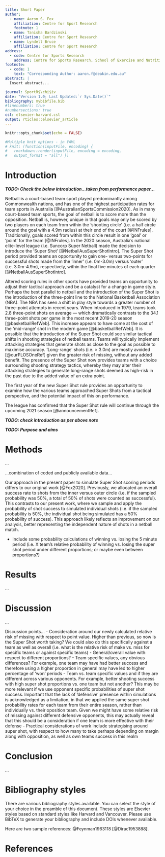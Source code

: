 ```yaml
---
title: Short Paper
author:
  - name: Aaron S. Fox
    affiliation: Centre for Sport Research
    footnote: 1
  - name: Tanisha Bardzinski
    affiliation: Centre for Sport Research
  - name: Lyndell Bruce
    affiliation: Centre for Sport Research
address:
  - code: Centre for Sports Research
    address: Centre for Sports Research, School of Exercise and Nutrition Sciences, Deakin University, Geelong, Australia
footnote:
  - code: 1
    text: "Corresponding Author: aaron.f@deakin.edu.au"
abstract: |
  Insert abstract...

journal: SportR$\chi$iv
date: "Version 1.0; Last Updated:`r Sys.Date()`"
bibliography: mybibfile.bib
#linenumbers: true
#numbersections: true
csl: elsevier-harvard.csl
output: rticles::elsevier_article
---
```


```r

knitr::opts_chunk$set(echo = FALSE)

#Multiple knit options - in YAML
# knit: (function(inputFile, encoding) {
#   rmarkdown::render(inputFile, encoding = encoding,
#   output_format = "all") })


```

# Introduction

***TODO: Check the below introduction...taken from performance paper...***

Netball is a court-based team sport played predominantly among Commonwealth nations, and has one of the highest participation rates for team sports in Australia [@AustralianSportsCommission2020]. As in many court-based team sports, the goal of netball is to score more than the opposition. Netball is, however, unique in that goals may only be scored by two players on each team from within the 'shooting circle' (i.e. a half circle around the goal with a 4.9m radius) at their end of the court [@INFrules]. Traditionally, goals scored from within this circle result in one 'goal' or 'point' for the team [@INFrules]. In the 2020 season, Australia's national elite-level league (i.e. Suncorp Super Netball) made the decision to introduce the 'Super Shot' [@NetballAusSuperShotIntro]. The Super Shot period provided teams an opportunity to gain one- versus two-points for successful shots made from the 'inner' (i.e. 0m-3.0m) versus 'outer' (i.e. 3.0m-4.9m), respectively, within the final five minutes of each quarter [@NetballAusSuperShotIntro]. 

Altered scoring rules in other sports have provided teams an opportunity to adjust their tactical approach and be a catalyst for a change in game style. Perhaps the best parallel to netball and the introduction of the Super Shot is the introduction of the three-point line to the National Basketball Association (NBA). The NBA has seen a shift in play style towards a greater number of three-point attempts in recent years. When introduced in 1979, teams took 2.8 three-point shots on average — which dramatically contrasts to the 34.1 three-point shots per game in the most recent 2019-20 season [@basketballRefWeb]. This increase appears to have come at the cost of the 'mid-range' shot in the modern game [@basketballRefWeb]. It is possible that the introduction of the Super Shot could see similar tactical shifts in shooting strategies of netball teams. Teams will typically implement attacking strategies that generate shots as close to the goal as possible to maximise accuracy. 'Long-range' shots (i.e. > 3.0m) are mostly avoided [@ourPLOSOneRef] given the greater risk of missing, without any added benefit. The presence of the Super Shot now provides teams with a choice surrounding shooting strategy tactics, whereby they may alter their attacking strategies to generate long-range shots deemed as high-risk in the past due to the added value of an extra point.

The first year of the new Super Shot rule provides an opportunity to examine how the various teams approached Super Shots from a tactical perspective, and the potential impact of this on performance.

The league has confirmed that the Super Shot rule will continue through the upcoming 2021 season [@announcementRef].

***TODO: check introduction as per above note***


***TODO: Purpose and aims***


# Methods

...

...combination of coded and publicly available data...

Our approach in the present paper to simulate Super Shot scoring periods differs to our original work [@Fox2020]. Previously, we allocated an overall success rate to shots from the inner versus outer circle (i.e. if the sampled probability was 50%, a total of 50% of shots were counted as successful). This contrasts to our present work, where we sample and apply the probability of shot success to simulated individual shots (i.e. if the sampled probability is 50%, the individual shot being simulated has a 50% probability of success). This approach likely reflects an improvement on our analysis, better representing the independent nature of shots in a netball match.



- Include some probability calculations of winning vs. losing the 5 minute period (i.e. X team's relative probability of winning vs. losing the super shot period under different proportions; or maybe even between proportions?)


# Results

...




# Discussion

...

Discussion points...
- Consideration around our newly calculated relative risk of missing with respect to point value. Higher than previous, so now is the Super Shot worth taking? We could also do this specifically against a team as well as overall (i.e. what is the relative risk of make vs. miss for specific teams or against specific teams)
- General/overall value with respect to different proportions?
- Team specific values, any obvious differences? For example, one team may have had better success and therefore using a higher proportion in general may have led to higher percentage of 'won' periods
- Team vs. team specific values and if they are different across various opponents. For example, better shooting success with high super shot proportions vs. one team but not another? This may be more relevant if we use opponent specific probabilities of super shot success. Important that the lack of 'defensive' presence within simulations is acknowledged as a limitation, in that we applied the same super shot probability rates for each team from their entire season, rather than individually vs. their oposition team. Given we might have some relative risk of missing against different defensive opponents, this may actually reveal that this should be a consideration if one team is more effective with their defense
- Practical considerations of work include strategising around super shot, with respect to how many to take perhaps depending on margin along with opposition, as well as own teams success in this realm


# Conclusion

...



Bibliography styles
===================

There are various bibliography styles available. You can select the
style of your choice in the preamble of this document. These styles are
Elsevier styles based on standard styles like Harvard and Vancouver.
Please use BibTeX to generate your bibliography and include DOIs
whenever available.

Here are two sample references: @Feynman1963118 [@Dirac1953888].

References {#references .unnumbered}
==========
